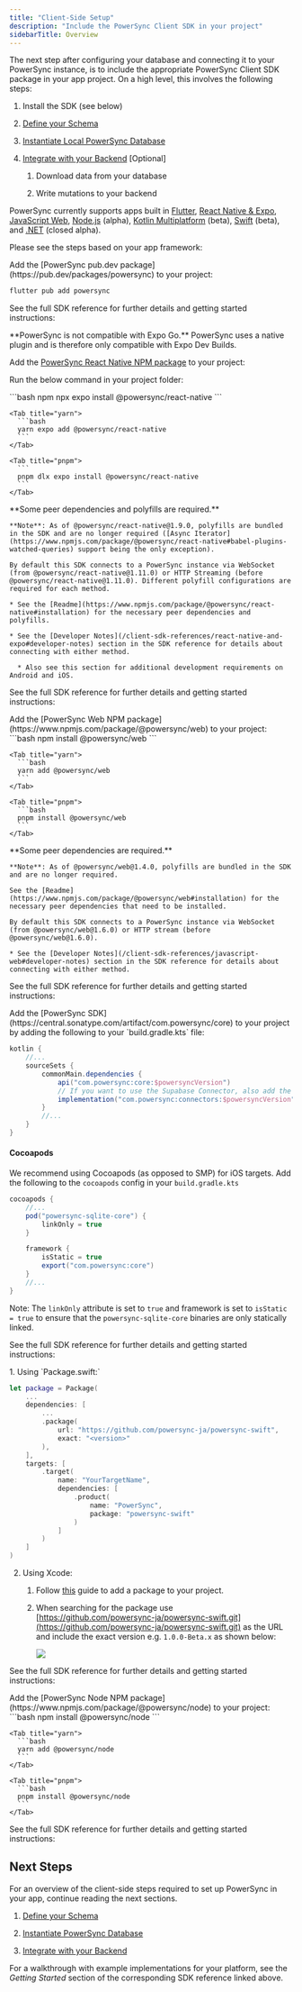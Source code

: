```yaml
---
title: "Client-Side Setup"
description: "Include the PowerSync Client SDK in your project"
sidebarTitle: Overview
---
```


The next step after configuring your database and connecting it to your PowerSync instance, is to include the appropriate PowerSync Client SDK package in your app project. On a high level, this involves the following steps:

1. Install the SDK (see below)

2. [Define your Schema](/installation/client-side-setup/define-your-schema)

3. [Instantiate Local PowerSync Database](/installation/client-side-setup/instantiate-powersync-database)

4. [Integrate with your Backend](/installation/client-side-setup/integrating-with-your-backend) \[Optional]

   1. Download data from your database

   2. Write mutations to your backend

PowerSync currently supports apps built in [Flutter](/client-sdk-references/flutter), [React Native & Expo](/client-sdk-references/react-native-and-expo), [JavaScript Web](/client-sdk-references/javascript-web), [Node.js](/client-sdk-references/node) (alpha), [Kotlin Multiplatform](/client-sdk-references/kotlin-multiplatform) (beta), [Swift](/client-sdk-references/swift) (beta), and [.NET](/client-sdk-references/dotnet) (closed alpha).

Please see the steps based on your app framework:

<Accordion title="Flutter" icon="flutter">
  Add the [PowerSync pub.dev package](https://pub.dev/packages/powersync) to your project:

  ```bash
  flutter pub add powersync
  ```

  See the full SDK reference for further details and getting started instructions:

  <Card title="Flutter" icon="flutter" href="/client-sdk-references/flutter" horizontal />
</Accordion>

<Accordion title="React Native & Expo" icon="react">
  <Note>
    **PowerSync is not compatible with Expo Go.**
    PowerSync uses a native plugin and is therefore only compatible with Expo Dev Builds.
  </Note>

  Add the [PowerSync React Native NPM package](https://www.npmjs.com/package/@powersync/react-native) to your project:

  Run the below command in your project folder:

  <Tabs>
    <Tab title="npm">
      ```bash
      npm npx expo install @powersync/react-native
      ```
    </Tab>

    <Tab title="yarn">
      ```bash
      yarn expo add @powersync/react-native
      ```
    </Tab>

    <Tab title="pnpm">
      ```
      pnpm dlx expo install @powersync/react-native
      ```
    </Tab>
  </Tabs>

  <Info>
    **Some peer dependencies and polyfills are required.**

    **Note**: As of @powersync/react-native@1.9.0, polyfills are bundled in the SDK and are no longer required ([Async Iterator](https://www.npmjs.com/package/@powersync/react-native#babel-plugins-watched-queries) support being the only exception).

    By default this SDK connects to a PowerSync instance via WebSocket (from @powersync/react-native@1.11.0) or HTTP Streaming (before @powersync/react-native@1.11.0). Different polyfill configurations are required for each method.

    * See the [Readme](https://www.npmjs.com/package/@powersync/react-native#installation) for the necessary peer dependencies and polyfills.

    * See the [Developer Notes](/client-sdk-references/react-native-and-expo#developer-notes) section in the SDK reference for details about connecting with either method.

      * Also see this section for additional development requirements on Android and iOS.
  </Info>

  See the full SDK reference for further details and getting started instructions:

  <Card title="React Native & Expo" icon="react" href="/client-sdk-references/react-native-and-expo" horizontal />
</Accordion>

<Accordion title="JavaScript Web" icon="js">
  Add the [PowerSync Web NPM package](https://www.npmjs.com/package/@powersync/web) to your project:

  <Tabs>
    <Tab title="npm">
      ```bash
      npm install @powersync/web
      ```
    </Tab>

    <Tab title="yarn">
      ```bash
      yarn add @powersync/web
      ```
    </Tab>

    <Tab title="pnpm">
      ```bash
      pnpm install @powersync/web
      ```
    </Tab>
  </Tabs>

  <Info>
    **Some peer dependencies are required.**

    **Note**: As of @powersync/web@1.4.0, polyfills are bundled in the SDK and are no longer required.

    See the [Readme](https://www.npmjs.com/package/@powersync/web#installation) for the necessary peer dependencies that need to be installed.

    By default this SDK connects to a PowerSync instance via WebSocket (from @powersync/web@1.6.0) or HTTP stream (before @powersync/web@1.6.0).

    * See the [Developer Notes](/client-sdk-references/javascript-web#developer-notes) section in the SDK reference for details about connecting with either method.
  </Info>

  See the full SDK reference for further details and getting started instructions:

  <Card title="JavaScript Web" icon="js" href="/client-sdk-references/javascript-web" horizontal />
</Accordion>

<Accordion title="Kotlin Multiplatform" icon="k">
  Add the [PowerSync SDK](https://central.sonatype.com/artifact/com.powersync/core) to your project by adding the following to your `build.gradle.kts` file:

  ```gradle
  kotlin {
      //...
      sourceSets {
          commonMain.dependencies {
              api("com.powersync:core:$powersyncVersion")
              // If you want to use the Supabase Connector, also add the following:
              implementation("com.powersync:connectors:$powersyncVersion")
          }
          //...
      }
  }
  ```

  #### Cocoapods

  We recommend using Cocoapods (as opposed to SMP) for iOS targets. Add the following to the `cocoapods` config in your `build.gradle.kts`

  ```gradle
  cocoapods {
      //...
      pod("powersync-sqlite-core") {
          linkOnly = true
      }

      framework {
          isStatic = true
          export("com.powersync:core")
      }
      //...
  }
  ```

  Note: The `linkOnly` attribute is set to `true` and framework is set to `isStatic = true` to ensure that the `powersync-sqlite-core` binaries are only statically linked.

  See the full SDK reference for further details and getting started instructions:

  <Card title="Kotlin Multiplatform (Beta)" icon="k" href="/client-sdk-references/kotlin-multiplatform" horizontal />
</Accordion>

<Accordion title="Swift" icon="swift">
  1. Using `Package.swift:`

  ```swift
  let package = Package(
      ...
      dependencies: [
          ...
          .package(
              url: "https://github.com/powersync-ja/powersync-swift",
              exact: "<version>"
          ),
      ],
      targets: [
          .target(
              name: "YourTargetName",
              dependencies: [
                  .product(
                      name: "PowerSync",
                      package: "powersync-swift"
                  )
              ]
          )
      ]
  )
  ```

  2. Using Xcode:

     1. Follow [this](https://developer.apple.com/documentation/xcode/adding-package-dependencies-to-your-app#Add-a-package-dependency) guide to add a package to your project.
     2. When searching for the package use [https://github.com/powersync-ja/powersync-swift.git](https://github.com/powersync-ja/powersync-swift.git) as the URL and include the exact version e.g. `1.0.0-Beta.x` as shown below:

        <Frame>
          <img src="/images/Swift-Xcode.png"></img>
        </Frame>

  See the full SDK reference for further details and getting started instructions:

  <Card title="Swift (Beta)" icon="swift" href="/client-sdk-references/swift" horizontal />
</Accordion>

<Accordion title="Node.js" icon="node-js">
  Add the [PowerSync Node NPM package](https://www.npmjs.com/package/@powersync/node) to your project:

  <Tabs>
    <Tab title="npm">
      ```bash
      npm install @powersync/node
      ```
    </Tab>

    <Tab title="yarn">
      ```bash
      yarn add @powersync/node
      ```
    </Tab>

    <Tab title="pnpm">
      ```bash
      pnpm install @powersync/node
      ```
    </Tab>
  </Tabs>

  See the full SDK reference for further details and getting started instructions:

  <Card title="Node.js (client)" icon="node-js" href="/client-sdk-references/node" horizontal />
</Accordion>

## Next Steps

For an overview of the client-side steps required to set up PowerSync in your app, continue reading the next sections.

1. [Define your Schema](/installation/client-side-setup/define-your-schema)

2. [Instantiate PowerSync Database](/installation/client-side-setup/instantiate-powersync-database)

3. [Integrate with your Backend](/installation/client-side-setup/integrating-with-your-backend)

For a walkthrough with example implementations for your platform, see the *Getting Started* section of the corresponding SDK reference linked above.
